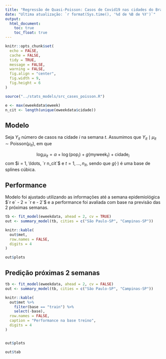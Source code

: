 ```yaml
---
title: "Regressão de Quasi-Poisson: Casos de Covid19 nas cidades do Brasil"
date: "Ultima atualização: `r format(Sys.time(), '%d de %B de %Y')`"
output: 
  html_document:
    toc: true
    toc_float: true
---
```


```r
knitr::opts_chunk$set(
  echo = FALSE,
  cache = FALSE,
  tidy = TRUE,
  message = FALSE,
  warning = FALSE,
  fig.align = "center",
  fig.width = 9, 
  fig.height = 6
)

source("../stats_models/src_cases_poisson.R")

e <- max(eweekdata$eweek)
n_cit <- length(unique(eweekdata$cidade))
```

## Modelo

Seja $Y_{it}$ número de casos na cidade $i$ na semana $t$.
Assumimos que $Y_{it} \mid \mu_{it} \sim \mathrm{Poisson}(\mu_{it})$, em que 

$$
\log \mu_{it} = \alpha + \log(\mathrm{pop}_i) + g(\mathrm{myweek}_t) + \mathrm{cidade}_i
$$
com $i = 1, \ldots, `r n_cit`$ e $t = 1, \ldots, n_{it}$, sendo 
que $g(\cdot)$ é uma base de splines cúbica.

## Performance

Modelo foi ajustado utilizando as informações até a semana epidemiológica $`r e` - 2 = `r e - 2`$
e a performance foi avaliada com base na previsão das $2$ próximas semanas.

```r
tb <- fit_model(eweekdata, ahead = 2, cv = TRUE)
out <- summary_model(tb, cities = c("São Paulo-SP", "Campinas-SP"))

knitr::kable(
  out$met, 
  row.names = FALSE, 
  digits = 4
)

out$plots
```


## Predição próximas 2 semanas

```r
tb <- fit_model(eweekdata, ahead = 2, cv = FALSE)
out <- summary_model(tb, cities = c("São Paulo-SP", "Campinas-SP"))

knitr::kable(
  out$met %>% 
    filter(base == "train") %>% 
    select(-base), 
  row.names = FALSE, 
  caption = "Performance na base treino",
  digits = 4
)


out$plots

out$tab
```


